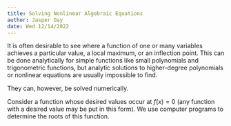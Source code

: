```yaml
---
title: Solving Nonlinear Algebraic Equations
author: Jasper Day
date: Wed 12/14/2022 
---
```


It is often desirable to see where a function of one or many variables achieves a particular value, a local maximum, or an inflection point. This can be done analytically for simple functions like small polynomials and trigonometric functions, but analytic solutions to higher-degree polynomials or nonlinear equations are usually impossible to find. 

They can, however, be solved numerically.

Consider a function whose desired values occur at $f(x) = 0$ (any function with a desired value may be put in this form). We use computer programs to determine the roots of this function.

